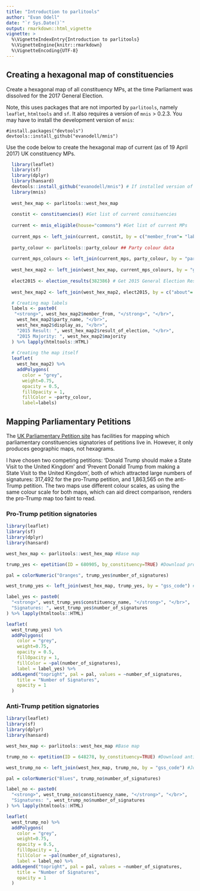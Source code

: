 ```yaml
---
title: "Introduction to parlitools"
author: "Evan Odell"
date: "`r Sys.Date()`"
output: rmarkdown::html_vignette
vignette: >
  %\VignetteIndexEntry{Introduction to parlitools}
  %\VignetteEngine{knitr::rmarkdown}
  %\VignetteEncoding{UTF-8}
---
```


## Creating a hexagonal map of constituencies

Create a hexagonal map of all constituency MPs, at the time Parliament was dissolved for the 2017 General Election.

Note, this uses packages that are not imported by `parlitools`, namely `leaflet`, `htmltools` and `sf`. It also requires a version of `mnis` > 0.2.3. You may have to install the development version of `mnis`:

```
#install.packages("devtools")
devtools::install_github("evanodell/mnis")
```

Use the code below to create the hexagonal map of current (as of 19 April 2017) UK constituency MPs.

```r
  library(leaflet)
  library(sf)
  library(dplyr)
  library(hansard)
  devtools::install_github("evanodell/mnis") # If installed version of `mnis` is v0.2.3 or less
  library(mnis)
  
  west_hex_map <- parlitools::west_hex_map
  
  constit <- constituencies() #Get list of current consituencies
  
  current <- mnis_eligible(house="commons") #Get list of current MPs
  
  current_mps <- left_join(current, constit, by = c("member_from"= "label_value")) ## Join together
  
  party_colour <- parlitools::party_colour ## Party colour data
  
  current_mps_colours <- left_join(current_mps, party_colour, by = "party_id") ## Join to current MP data
  
  west_hex_map2 <- left_join(west_hex_map, current_mps_colours, by = "gss_code") ## Join to hexagon map
  
  elect2015 <- election_results(382386) # Get 2015 General Election Results
  
  west_hex_map2 <- left_join(west_hex_map2, elect2015, by = c("about"= "constituency_about")) ## Join together

  # Creating map labels
  labels <- paste0(
   "<strong>", west_hex_map2$member_from, "</strong>", "</br>",
    west_hex_map2$party_name, "</br>",
    west_hex_map2$display_as, "</br>",
    "2015 Result: ", west_hex_map2$result_of_election, "</br>",
    "2015 Majority: ", west_hex_map2$majority
  ) %>% lapply(htmltools::HTML)
  
  # Creating the map itself
  leaflet(
    west_hex_map2) %>%
    addPolygons(
      color = "grey",
      weight=0.75,
      opacity = 0.5,
      fillOpacity = 1,
      fillColor = ~party_colour,
      label=labels) 
```



## Mapping Parliamentary Petitions

The [UK Parliamentary Petition site](https://petition.parliament.uk/) has facilities for mapping which parliamentary constituencies signatories of petitions live in. However, it only produces geographic maps, not hexagrams.

I have chosen two competing petitions: 'Donald Trump should make a State Visit to the United Kingdom' and 'Prevent Donald Trump from making a State Visit to the United Kingdom', both of which attracted large numbers of signatures: 317,492 for the pro-Trump petition, and 1,863,565 on the anti-Trump petition. The  two maps use different colour scales, as using the same colour scale for both maps, which can aid direct comparison, renders the pro-Trump map too faint to read.

### Pro-Trump petition signatories

```r
library(leaflet)
library(sf)
library(dplyr)
library(hansard)

west_hex_map <- parlitools::west_hex_map #Base map

trump_yes <- epetition(ID = 680905, by_constituency=TRUE) #Download pro-inviting Trump signatures

pal = colorNumeric("Oranges", trump_yes$number_of_signatures)

west_trump_yes <- left_join(west_hex_map, trump_yes, by = "gss_code") #Joining to base map

label_yes <- paste0(
  "<strong>", west_trump_yes$constituency_name, "</strong>", "</br>",
  "Signatures: ", west_trump_yes$number_of_signatures
) %>% lapply(htmltools::HTML)

leaflet(
  west_trump_yes) %>%
  addPolygons(
    color = "grey",
    weight=0.75,
    opacity = 0.5,
    fillOpacity = 1,
    fillColor = ~pal(number_of_signatures),
    label = label_yes) %>%
  addLegend("topright", pal = pal, values = ~number_of_signatures,
    title = "Number of Signatures",
    opacity = 1
  )
```


### Anti-Trump petition signatories

```r
library(leaflet)
library(sf)
library(dplyr)
library(hansard)

west_hex_map <- parlitools::west_hex_map #Base map

trump_no <- epetition(ID = 648278, by_constituency=TRUE) #Download anti-inviting Trump signatures

west_trump_no <- left_join(west_hex_map, trump_no, by = "gss_code") #Joining to base map

pal = colorNumeric("Blues", trump_no$number_of_signatures)

label_no <- paste0(
  "<strong>", west_trump_no$constituency_name, "</strong>", "</br>",
  "Signatures: ", west_trump_no$number_of_signatures
) %>% lapply(htmltools::HTML)

leaflet(
  west_trump_no) %>%
  addPolygons(
    color = "grey",
    weight=0.75,
    opacity = 0.5,
    fillOpacity = 1,
    fillColor = ~pal(number_of_signatures),
    label = label_no) %>%
  addLegend("topright", pal = pal, values = ~number_of_signatures,
    title = "Number of Signatures",
    opacity = 1
  )
```



